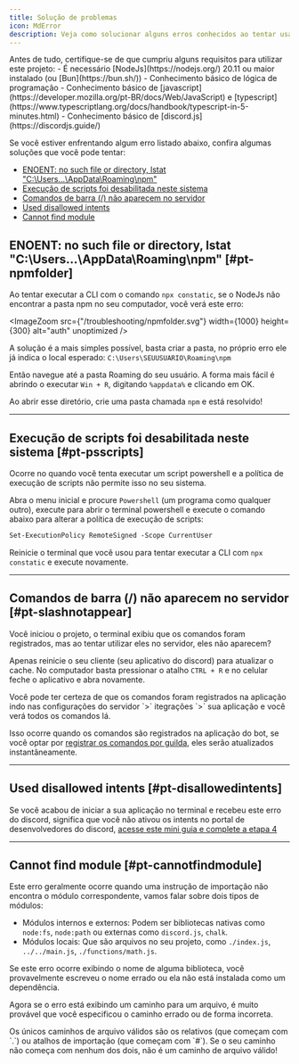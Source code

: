 ```yaml
---
title: Solução de problemas
icon: MdError
description: Veja como solucionar alguns erros conhecidos ao tentar usar a CLI e o Constatic Base
---
```


<Callout type="warn">
    Antes de tudo, certifique-se de que cumpriu alguns requisitos para utilizar este projeto:
    - É necessário [NodeJs](https://nodejs.org/) 20.11 ou maior instalado (ou [Bun](https://bun.sh/))
    - Conhecimento básico de lógica de programação
    - Conhecimento básico de [javascript](https://developer.mozilla.org/pt-BR/docs/Web/JavaScript) e [typescript](https://www.typescriptlang.org/docs/handbook/typescript-in-5-minutes.html)
    - Conhecimento básico de [discord.js](https://discordjs.guide/)
</Callout>

Se você estiver enfrentando algum erro listado abaixo, confira algumas soluções que você pode tentar:

- [ENOENT: no such file or directory, lstat "C:\Users\...\AppData\Roaming\npm"](/docs/discord/troubleshooting#pt-npmfolder)
- [Execução de scripts foi desabilitada neste sistema](/docs/discord/troubleshooting#pt-psscripts)
- [Comandos de barra (/) não aparecem no servidor](/docs/discord/troubleshooting#pt-slashnotappear)
- [Used disallowed intents](/docs/discord/troubleshooting#pt-disallowedintents)
- [Cannot find module](/docs/discord/troubleshooting#pt-cannotfindmodule)

## ENOENT: no such file or directory, lstat "C:\Users\...\AppData\Roaming\npm" [#pt-npmfolder]

Ao tentar executar a CLI com o comando `npx constatic`, se o NodeJs não encontrar a pasta npm no seu computador, você verá este erro:

<ImageZoom src={"/troubleshooting/npmfolder.svg"} width={1000} height={300} alt="auth" unoptimized />

A solução é a mais simples possível, basta criar a pasta, no próprio erro ele já indica o local esperado: `C:\Users\SEUUSUARIO\Roaming\npm`

Então navegue até a pasta Roaming do seu usuário. A forma mais fácil é abrindo o executar `Win + R`, digitando `%appdata%` e clicando em OK.

Ao abrir esse diretório, crie uma pasta chamada `npm` e está resolvido!

---

## Execução de scripts foi desabilitada neste sistema [#pt-psscripts]

Ocorre no quando você tenta executar um script powershell e a política de execução de scripts não permite isso no seu sistema.

Abra o menu inicial e procure `Powershell` (um programa como qualquer outro), execute para abrir o terminal powershell e execute o comando abaixo para alterar a política de execução de scripts:

```ps
Set-ExecutionPolicy RemoteSigned -Scope CurrentUser
```

Reinicie o terminal que você usou para tentar executar a CLI com `npx constatic` e execute novamente.

---

## Comandos de barra (/) não aparecem no servidor [#pt-slashnotappear]

Você iniciou o projeto, o terminal exibiu que os comandos foram registrados, mas ao tentar utilizar eles no servidor, eles não aparecem?

Apenas reinicie o seu cliente (seu aplicativo do discord) para atualizar o cache. No computador basta pressionar o atalho `CTRL + R` e no celular feche o aplicativo e abra novamente.

<Callout type="info">
    Você pode ter certeza de que os comandos foram registrados na aplicação indo nas configurações do servidor `>` itegrações `>` sua aplicação e você verá todos os comandos lá.
</Callout>

Isso ocorre quando os comandos são registrados na aplicação do bot, se você optar por [registrar os comandos por guilda](/docs/discord/creators/#commandoptions), eles serão atualizados instantâneamente.

---

## Used disallowed intents [#pt-disallowedintents]

Se você acabou de iniciar a sua aplicação no terminal e recebeu este erro do discord, significa que você não ativou os intents no portal de desenvolvedores do discord, [acesse este mini guia e complete a etapa 4](/docs/discord/guides/application)

---

## Cannot find module [#pt-cannotfindmodule]

Este erro geralmente ocorre quando uma instrução de importação não encontra o módulo correspondente, vamos falar sobre dois tipos de módulos:

- Módulos internos e externos: Podem ser bibliotecas nativas como `node:fs`, `node:path` ou externas como `discord.js`, `chalk`.
- Módulos locais: Que são arquivos no seu projeto, como `./index.js`, `../../main.js`, `./functions/math.js`.

Se este erro ocorre exibindo o nome de alguma biblioteca, você provavelmente escreveu o nome errado ou ela não está instalada como um dependência.

Agora se o erro está exibindo um caminho para um arquivo, é muito provável que você especificou o caminho errado ou de forma incorreta.

<Callout type="danger">
    Os únicos caminhos de arquivo válidos são os relativos (que começam com `.`) ou atalhos de importação (que começam com `#`). Se o seu caminho não começa com nenhum dos dois, não é um caminho de arquivo válido!
</Callout>
